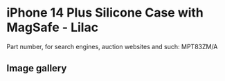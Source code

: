 
# iPhone 14 Plus Silicone Case with MagSafe - Lilac

Part number, for search engines, auction websites and such: MPT83ZM/A

## Image gallery

<div style={{ width: "768px" }}>
  <GalleryComponent
    images={[
      {
        original: "/everysource/MPT83.png",
        thumbnail: "/everypreview/MPT83.png",
      },
      {
        original: "/everysource/MPT83_AV1.png",
        thumbnail: "/everypreview/MPT83_AV1.png",
      },
      {
        original: "/everysource/MPT83_AV2.png",
        thumbnail: "/everypreview/MPT83_AV2.png",
      },
      {
        original: "/everysource/MPT83_AV3.png",
        thumbnail: "/everypreview/MPT83_AV3.png",
      },
      {
        original: "/everysource/MPT83_AV4.png",
        thumbnail: "/everypreview/MPT83_AV4.png",
      }
    ]}
  />
</div>